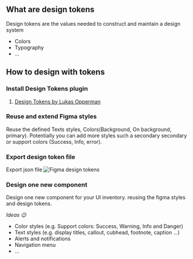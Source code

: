



## What are design tokens
Design tokens are the values needed to construct and maintain a design system
  - Colors
  - Typography
  - ...

## How to design with tokens

### Install Design Tokens plugin

  1. [Design Tokens by Lukas Opperman](https://www.figma.com/community/plugin/888356646278934516/Design-Tokens)



### Reuse and extend Figma styles
Reuse the defined Texts styles, Colors(Background, On background, primary). Potentially you can add more styles such a secondary secondary or support colors (Success, Info, error).

### Export design token file
Export json file
![Figma design tokens](https://res.cloudinary.com/goright-io/image/upload/f_auto,q_auto/v1619277298/handout/figma-export-design-tokens_w3hqem.png)


### Design one new component
Design one new component for your UI inventory. reusing the figma styles and design tokens. 


<em>Ideas 😉</em>

 - Color styles (e.g. Support colors: Success, Warning, Info and Danger)
 - Text styles (e.g. display titles, callout, cubhead, footnote, caption ...)
 - Alerts and notifications
 - Navigation menu
 - ...

